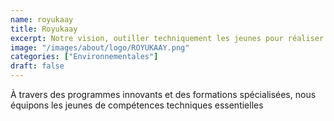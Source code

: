 ```yaml
---
name: royukaay
title: Royukaay
excerpt: Notre vision, outiller techniquement les jeunes pour réaliser une croissance économique inclusive.
image: "/images/about/logo/ROYUKAAY.png"
categories: ["Environnementales"]
draft: false
---
```


À travers des programmes innovants et des formations spécialisées, nous équipons les jeunes de compétences techniques essentielles
